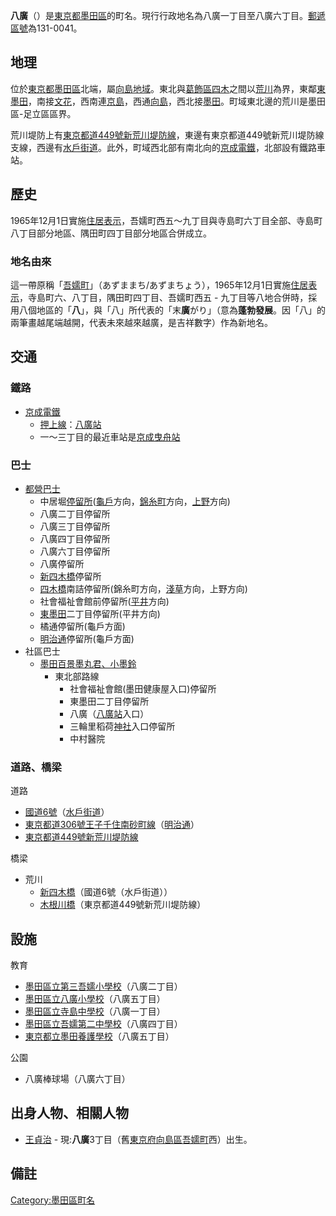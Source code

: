 {{Pathnav|日本|東京都|墨田區|frame=1}}
{{Infobox Settlement
|official_name = 八廣
|native_name =
|settlement_type = [[町|町]]
|image_skyline =
|imagesize =
|image_caption =
|image_flag =
|image_seal =
| image_map =
| map_caption =
| pushpin_map =
|subdivision_type = [[國家|國家]]
|subdivision_name = [[File:Flag_of_Japan.svg|border]] [[日本|日本]]
|subdivision_type1 = [[都道府縣|都道府縣]]
|subdivision_name1 = [[File:Flag_of_Tokyo_Prefecture.svg|25px]] [[東京都|東京都]]
|subdivision_type2 = [[東京都區部|特別區]]
|subdivision_name2 = [[File:Flag_of_Sumida,_Tokyo.svg|25px]] [[墨田區|墨田區]]
|established_title =
|established_date =
|government_type =
|leader_title =
|leader_name =
|area_magnitude =
|area_total_sq_mi =
|area_total_km2 =
|area_land_sq_mi =
|area_land_km2 =
|area_urban_sq_mi =
|area_urban_km2 =
|area_metro_km2 =
|area_metro_sq_mi =
|population_as_of= 2013年（平成25年）8月1日
|population_footnotes =
|population_total = 21486<ref>[http://www.city.sumida.lg.jp/sumida_info/population/monthly/monthly25nendo04.files/monthly25nendo08.pdf 墨田区世帯人口現況8月分]{{dead link|date=2017年11月 |bot=InternetArchiveBot |fix-attempted=yes }}</ref>
|population_urban =
|population_metro =
|population_density_sq_mi =
|population_density_km2 =
| timezone = [[日本標準時間|JST]]
| utc_offset = +9
|timezone_DST =
|utc_offset_DST =
|latd=|latm=|lats=|latNS=
|longd=|longm=|longs=|longEW=
|elevation_footnotes=
|elevation_m =
|elevation_ft =
|postal_code_type = [[郵遞區號|郵遞區號]]
|postal_code = 131-0041
|area_code =
|website =
|footnotes =
}}
'''八廣'''（{{jpn|j=八広|hg=やひろ|rm=Yahiro|f=y}}）是[[東京都|東京都]][[墨田區|墨田區]]的町名。現行行政地名為八廣一丁目至八廣六丁目。[[郵遞區號|郵遞區號]]為131-0041。

== 地理 ==
位於[[東京都|東京都]][[墨田區|墨田區]]北端，屬[[向島區|向島地域]]。東北與[[葛飾區|葛飾區]][[四木|四木]]之間以[[荒川_(關東)|荒川]]為界，東鄰[[東墨田|東墨田]]，南接[[文花|文花]]，西南連[[京島|京島]]，西通[[向島_(墨田區)|向島]]，西北接[[墨田|墨田]]。町域東北邊的荒川是墨田區-足立區區界。

荒川堤防上有[[東京都道449號新荒川堤防線|東京都道449號新荒川堤防線]]，東邊有東京都道449號新荒川堤防線支線，西邊有[[水戶街道|水戶街道]]。此外，町域西北部有南北向的[[京成電鐵|京成電鐵]]，北部設有鐵路車站。

== 歷史 ==
1965年12月1日實施[[住居表示|住居表示]]，吾嬬町西五～九丁目與寺島町六丁目全部、寺島町八丁目部分地區、隅田町四丁目部分地區合併成立。
=== 地名由來 ===
這一帶原稱「[[吾嬬町|吾嬬町]]」（あずままち/あずまちょう），1965年12月1日實施[[住居表示|住居表示]]，寺島町六、八丁目，隅田町四丁目、吾嬬町西五 - 九丁目等八地合併時，採用八個地區的「'''八'''」，與「八」所代表的「末'''廣'''がり」（意為'''蓬勃發展'''。因「八」的兩筆畫越尾端越開，代表未來越來越廣，是吉祥數字）作為新地名。

== 交通 ==
=== 鐵路 ===
* [[京成電鐵|京成電鐵]]
** [[京成押上線|押上線]]：[[八廣站|八廣站]]
**一～三丁目的最近車站是[[京成曳舟站|京成曳舟站]]

=== 巴士 ===
* [[都營巴士|都營巴士]]
**中居堀[[巴士停留所|停留所]]([[龜戶|龜戶]]方向，[[錦糸町|錦糸町]]方向，[[上野|上野]]方向)
**八廣二丁目停留所
**八廣三丁目停留所
**八廣四丁目停留所
**八廣六丁目停留所
**八廣停留所
**[[新四木橋|新四木橋]]停留所
**[[四木橋|四木橋]]南詰停留所(錦糸町方向，[[淺草|淺草]]方向，上野方向)
**社會福祉會館前停留所([[平井_(江戶川區)|平井]]方向)
**[[東墨田|東墨田]]二丁目停留所(平井方向)
**橘通停留所(龜戶方面)
**[[明治通_(東京都)|明治通]]停留所(龜戶方面)
* 社區巴士
**[[京成巴士奧戶營業所#墨田百景墨丸君、小墨鈴|墨田百景墨丸君、小墨鈴]]
***東北部路線
****社會福祉會館(墨田健康屋入口)停留所
****東墨田二丁目停留所
****八廣（[[八廣站|八廣站]]入口）
****三輪里稻荷[[神社|神社]]入口停留所
****中村醫院

=== 道路、橋梁 ===
; 道路
* [[國道6號_(日本)|國道6號]]（[[水戶街道|水戶街道]]）
* [[東京都道306號王子千住南砂町線|東京都道306號王子千住南砂町線]]（[[明治通_(東京都)|明治通]]）
* [[東京都道449號新荒川堤防線|東京都道449號新荒川堤防線]]
; 橋梁
* 荒川
** [[新四木橋|新四木橋]]（國道6號（水戶街道））
** [[木根川橋|木根川橋]]（東京都道449號新荒川堤防線）

== 設施 ==
; 教育
* [[墨田區立第三吾嬬小學校|墨田區立第三吾嬬小學校]]（八廣二丁目）
* [[墨田區立八廣小學校|墨田區立八廣小學校]]（八廣五丁目）
* [[墨田區立寺島中學校|墨田區立寺島中學校]]（八廣一丁目）
* [[墨田區立吾嬬第二中學校|墨田區立吾嬬第二中學校]]（八廣四丁目）
* [[東京都立墨田養護學校|東京都立墨田養護學校]]（八廣五丁目）
; 公園
* 八廣棒球場（八廣六丁目）

== 出身人物、相關人物 ==
* [[王貞治|王貞治]] - 現:'''八廣'''3丁目（舊[[東京府|東京府]][[向島區|向島區]][[吾嬬町|吾嬬町]]西）出生。

== 備註 ==
{{reflist}}

{{墨田區的町名}}
{{DEFAULTSORT:Yahiro}}
[[Category:墨田區町名|Category:墨田區町名]]